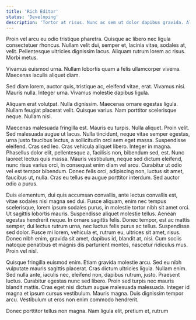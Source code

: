 ```yaml
---
title: 'Rich Editor'
status: 'Developing'
description: 'Tortor at risus. Nunc ac sem ut dolor dapibus gravida. Aliquam tincidunt, nunc ac mattis ornare, lectus ante dictum mi, ac mattis velit justo nec ante. Maecenas mi felis, adipiscing fringilla'
---
```


Proin vel arcu eu odio tristique pharetra. Quisque ac libero nec ligula consectetuer rhoncus. Nullam velit dui, semper et, lacinia vitae, sodales at, velit. Pellentesque ultricies dignissim lacus. Aliquam rutrum lorem ac risus. Morbi metus.

Vivamus euismod urna. Nullam lobortis quam a felis ullamcorper viverra. Maecenas iaculis aliquet diam.

Sed diam lorem, auctor quis, tristique ac, eleifend vitae, erat. Vivamus nisi. Mauris nulla. Integer urna. Vivamus molestie dapibus ligula.

Aliquam erat volutpat. Nulla dignissim. Maecenas ornare egestas ligula. Nullam feugiat placerat velit. Quisque varius. Nam porttitor scelerisque neque. Nullam nisl.

Maecenas malesuada fringilla est. Mauris eu turpis. Nulla aliquet. Proin velit. Sed malesuada augue ut lacus. Nulla tincidunt, neque vitae semper egestas, urna justo faucibus lectus, a sollicitudin orci sem eget massa. Suspendisse eleifend. Cras sed leo. Cras vehicula aliquet libero. Integer in magna. Phasellus dolor elit, pellentesque a, facilisis non, bibendum sed, est. Nunc laoreet lectus quis massa. Mauris vestibulum, neque sed dictum eleifend, nunc risus varius orci, in consequat enim diam vel arcu. Curabitur ut odio vel est tempor bibendum. Donec felis orci, adipiscing non, luctus sit amet, faucibus ut, nulla. Cras eu tellus eu augue porttitor interdum. Sed auctor odio a purus.

Duis elementum, dui quis accumsan convallis, ante lectus convallis est, vitae sodales nisi magna sed dui. Fusce aliquam, enim nec tempus scelerisque, lorem ipsum sodales purus, in molestie tortor nibh sit amet orci. Ut sagittis lobortis mauris. Suspendisse aliquet molestie tellus. Aenean egestas hendrerit neque. In ornare sagittis felis. Donec tempor, est ac mattis semper, dui lectus rutrum urna, nec luctus felis purus ac tellus. Suspendisse sed dolor. Fusce mi lorem, vehicula et, rutrum eu, ultrices sit amet, risus. Donec nibh enim, gravida sit amet, dapibus id, blandit at, nisi. Cum sociis natoque penatibus et magnis dis parturient montes, nascetur ridiculus mus. Proin vel nisl.

Quisque fringilla euismod enim. Etiam gravida molestie arcu. Sed eu nibh vulputate mauris sagittis placerat. Cras dictum ultricies ligula. Nullam enim. Sed nulla ante, iaculis nec, eleifend non, dapibus rutrum, justo. Praesent luctus. Curabitur egestas nunc sed libero. Proin sed turpis nec mauris blandit mattis. Cras eget nisi dictum augue malesuada malesuada. Integer id magna et ipsum cursus vestibulum. Mauris magna. Duis dignissim tempor arcu. Vestibulum ut eros non enim commodo hendrerit.

Donec porttitor tellus non magna. Nam ligula elit, pretium et, rutrum